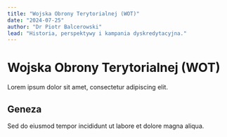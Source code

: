 ```yaml
---
title: "Wojska Obrony Terytorialnej (WOT)"
date: "2024-07-25"
author: "Dr Piotr Balcerowski"
lead: "Historia, perspektywy i kampania dyskredytacyjna."
---
```


# Wojska Obrony Terytorialnej (WOT)

Lorem ipsum dolor sit amet, consectetur adipiscing elit.

## Geneza

Sed do eiusmod tempor incididunt ut labore et dolore magna aliqua.

